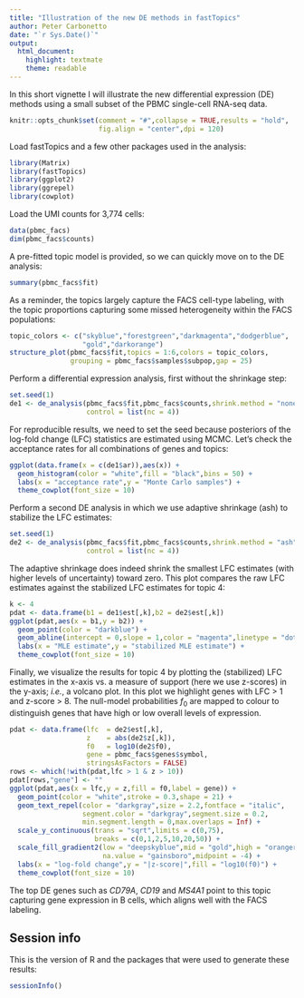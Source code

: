 ```yaml
---
title: "Illustration of the new DE methods in fastTopics"
author: Peter Carbonetto
date: "`r Sys.Date()`"
output:
  html_document:
    highlight: textmate
    theme: readable
---
```


In this short vignette I will illustrate the new differential
expression (DE) methods using a small subset of the PBMC single-cell
RNA-seq data.

```r
knitr::opts_chunk$set(comment = "#",collapse = TRUE,results = "hold",
                      fig.align = "center",dpi = 120)
```

Load fastTopics and a few other packages used in the analysis:

```r
library(Matrix)
library(fastTopics)
library(ggplot2)
library(ggrepel)
library(cowplot)
```

Load the UMI counts for 3,774 cells:

```r
data(pbmc_facs)
dim(pbmc_facs$counts)
```

A pre-fitted topic model is provided, so we can quickly move on to the
DE analysis:

```r
summary(pbmc_facs$fit)
```

As a reminder, the topics largely capture the FACS cell-type labeling,
with the topic proportions capturing some missed heterogeneity within
the FACS populations:

```r
topic_colors <- c("skyblue","forestgreen","darkmagenta","dodgerblue",
                  "gold","darkorange")
structure_plot(pbmc_facs$fit,topics = 1:6,colors = topic_colors,
               grouping = pbmc_facs$samples$subpop,gap = 25)
```

Perform a differential expression analysis, first without the
shrinkage step:

```r
set.seed(1)
de1 <- de_analysis(pbmc_facs$fit,pbmc_facs$counts,shrink.method = "none",
                   control = list(nc = 4))
```

For reproducible results, we need to set the seed because posteriors
of the log-fold change (LFC) statistics are estimated using
MCMC. Let's check the acceptance rates for all combinations of genes
and topics:

```r
ggplot(data.frame(x = c(de1$ar)),aes(x)) +
  geom_histogram(color = "white",fill = "black",bins = 50) +
  labs(x = "acceptance rate",y = "Monte Carlo samples") +
  theme_cowplot(font_size = 10)
```

Perform a second DE analysis in which we use adaptive shrinkage (ash)
to stabilize the LFC estimates:

```r
set.seed(1)
de2 <- de_analysis(pbmc_facs$fit,pbmc_facs$counts,shrink.method = "ash",
                   control = list(nc = 4))
```

The adaptive shrinkage does indeed shrink the smallest LFC estimates
(with higher levels of uncertainty) toward zero. This plot compares
the raw LFC estimates against the stabilized LFC estimates for topic
4:

```r
k <- 4
pdat <- data.frame(b1 = de1$est[,k],b2 = de2$est[,k])
ggplot(pdat,aes(x = b1,y = b2)) +
  geom_point(color = "darkblue") +
  geom_abline(intercept = 0,slope = 1,color = "magenta",linetype = "dotted") +
  labs(x = "MLE estimate",y = "stabilized MLE estimate") +
  theme_cowplot(font_size = 10)
```

Finally, we visualize the results for topic 4 by plotting the
(stabilized) LFC estimates in the x-axis vs. a measure of support
(here we use z-scores) in the y-axis; *i.e.*, a volcano plot. In this
plot we highlight genes with LFC > 1 and z-score > 8. The null-model
probabilities $f_0$ are mapped to colour to distinguish genes that
have high or low overall levels of expression.

```r
pdat <- data.frame(lfc  = de2$est[,k],
                   z    = abs(de2$z[,k]),
                   f0   = log10(de2$f0),
                   gene = pbmc_facs$genes$symbol,
                   stringsAsFactors = FALSE)
rows <- which(!with(pdat,lfc > 1 & z > 10))
pdat[rows,"gene"] <- ""
ggplot(pdat,aes(x = lfc,y = z,fill = f0,label = gene)) +
  geom_point(color = "white",stroke = 0.3,shape = 21) +
  geom_text_repel(color = "darkgray",size = 2.2,fontface = "italic",
                  segment.color = "darkgray",segment.size = 0.2,
                  min.segment.length = 0,max.overlaps = Inf) +
  scale_y_continuous(trans = "sqrt",limits = c(0,75),
                     breaks = c(0,1,2,5,10,20,50)) +
  scale_fill_gradient2(low = "deepskyblue",mid = "gold",high = "orangered",
                       na.value = "gainsboro",midpoint = -4) +
  labs(x = "log-fold change",y = "|z-score|",fill = "log10(f0)") +
  theme_cowplot(font_size = 10)
```

The top DE genes such as *CD79A*, *CD19* and *MS4A1* point to this
topic capturing gene expression in B cells, which aligns well with the
FACS labeling.

Session info
------------

This is the version of R and the packages that were used to generate
these results:

```r
sessionInfo()
```
